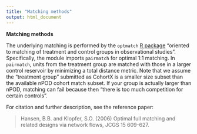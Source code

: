 ```yaml
---
title: "Matching methods"
output: html_document
---
```


**Matching methods**

The underlying matching is performed by the `optmatch` [R package](https://cran.r-project.org/web/packages/optmatch/index.html) "oriented to matching of treatment and control groups in observational studies". Specifically, the module imports `pairmatch` for optimal 1:1 matching. In `pairmatch`, units from the treatment group are matched with those in a larger control reservoir by minimizing a total distance metric. Note that we assume the "treatment group" submitted as CohortX is a smaller size subset than the available nPOD cohort match subset. If your group is actually larger than nPOD, matching can fail because then "there is too much competition for certain controls".

For citation and further description, see the reference paper: 

> Hansen, B.B. and Klopfer, S.O. (2006) Optimal full matching and
>  related designs via network flows, JCGS 15 609-627.
 

